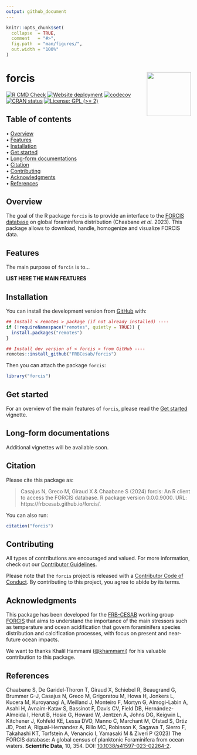 ```yaml
---
output: github_document
---
```


<!-- README.md is generated from README.Rmd. Please edit that file -->


```r
knitr::opts_chunk$set(
  collapse  = TRUE,
  comment   = "#>",
  fig.path  = "man/figures/",
  out.width = "100%"
)
```







forcis <img src="man/figures/logo.png" height="120px" align="right" style="float:right; height:120px;"/>
=========================================================

<!-- badges: start -->
[![R CMD Check](https://github.com/FRBCesab/forcis/actions/workflows/R-CMD-check.yaml/badge.svg)](https://github.com/FRBCesab/forcis/actions/workflows/R-CMD-check.yaml)
[![Website deployment](https://github.com/FRBCesab/forcis/actions/workflows/pkgdown.yaml/badge.svg)](https://github.com/FRBCesab/forcis/actions/workflows/pkgdown.yaml)
[![codecov](https://codecov.io/gh/frbcesab/forcis/branch/master/graph/badge.svg)](https://codecov.io/gh/frbcesab/forcis)
[![CRAN status](https://www.r-pkg.org/badges/version/forcis)](https://CRAN.R-project.org/package=forcis)
[![License: GPL (>= 2)](https://img.shields.io/badge/License-GPL%20%28%3E%3D%202%29-blue.svg)](https://choosealicense.com/licenses/gpl-2.0/)
<!-- badges: end -->


## Table of contents

<p align="left">
  • <a href="#overview">Overview</a><br>
  • <a href="#features">Features</a><br>
  • <a href="#installation">Installation</a><br>
  • <a href="#get-started">Get started</a><br>
  • <a href="#long-form-documentations">Long-form documentations</a><br>
  • <a href="#citation">Citation</a><br>
  • <a href="#contributing">Contributing</a><br>
  • <a href="#acknowledgments">Acknowledgments</a><br>
  • <a href="#references">References</a>
</p>



## Overview

The goal of the R package `forcis` is to provide an interface to the [FORCIS database](https://zenodo.org/doi/10.5281/zenodo.7390791) on global foraminifera distribution (Chaabane _et al._ 2023). This package allows to download, handle, homogenize and visualize FORCIS data.



## Features

The main purpose of `forcis` is to...


**__LIST HERE THE MAIN FEATURES__**



## Installation

You can install the development version from [GitHub](https://github.com/) with:

```r
## Install < remotes > package (if not already installed) ----
if (!requireNamespace("remotes", quietly = TRUE)) {
  install.packages("remotes")
}

## Install dev version of < forcis > from GitHub ----
remotes::install_github("FRBCesab/forcis")
```

Then you can attach the package `forcis`:

```r
library("forcis")
```


## Get started

For an overview of the main features of `forcis`, please read the [Get started](https://frbcesab.github.io/forcis/articles/forcis.html) vignette.



## Long-form documentations

Additional vignettes will be available soon.



## Citation

Please cite this package as: 

> Casajus N, Greco M, Giraud X & Chaabane S (2024) forcis: An R client to access the FORCIS database. R package version 0.0.0.9000. URL: https://frbcesab.github.io/forcis/.

You can also run:

```r
citation("forcis")
```



## Contributing

All types of contributions are encouraged and valued. For more information, check out our [Contributor Guidelines](https://github.com/FRBCesab/forcis/blob/main/CONTRIBUTING.md).

Please note that the `forcis` project is released with a [Contributor Code of Conduct](https://contributor-covenant.org/version/2/1/CODE_OF_CONDUCT.html). By contributing to this project, you agree to abide by its terms.



## Acknowledgments

This package has been developed for the [FRB-CESAB](https://www.fondationbiodiversite.fr/en/about-the-foundation/le-cesab/) working group [FORCIS](https://www.fondationbiodiversite.fr/en/the-frb-in-action/programs-and-projects/le-cesab/forcis/) that aims to understand the importance of the main stressors such as temperature and ocean acidification that govern foraminifera species distribution and calcification processes, with focus on present and near-future ocean impacts. 

We want to thanks Khalil Hammami ([@khammami](https://github.com/khammami)) for his valuable contribution to this package.



## References

Chaabane S, De Garidel-Thoron T, Giraud X, Schiebel R, Beaugrand G, Brummer G-J, Casajus N, Greco M, Grigoratou M, Howa H, Jonkers L, Kucera M, Kuroyanagi A, Meilland J, Monteiro F, Mortyn G, Almogi-Labin A, Asahi H, Avnaim-Katav S, Bassinot F, Davis CV, Field DB, Hernández-Almeida I, Herut B, Hosie G, Howard W, Jentzen A, Johns DG, Keigwin L, Kitchener J, Kohfeld KE, Lessa DVO, Manno C, Marchant M, Ofstad S, Ortiz JD, Post A, Rigual-Hernandez A, Rillo MC, Robinson K, Sagawa T, Sierro F, Takahashi KT, Torfstein A, Venancio I, Yamasaki M & Ziveri P (2023) The FORCIS database: A global census of planktonic Foraminifera from ocean waters. **Scientific Data**, 10, 354.
DOI: [10.1038/s41597-023-02264-2](https://doi.org/10.1038/s41597-023-02264-2). 
